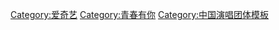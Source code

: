 {{Navbox
|name  = 青春有你 (第三季)
|title = [[青春有你 (第三季)|<span style="color:#FFF;">《青春有你》第三季</span>]]
|bodyclass = hlist
|basestyle = color:white; background-color:#0091ec;color:#FFF;
|state = autocollapse
|above  =  
* [[偶像練習生|<span style="color:#FFF;">偶像練習生</span>]]
* [[青春有你|<span style="color:#FFF;">青春有你</span>]]
** [[青春有你 (第一季)|<span style="color:#FFF;">1</span>]]
** [[青春有你 (第二季)|<span style="color:#FFF;">2</span>]]
** [[青春有你 (第三季)|<span style="color:#FFF;">3</span>]]

|group1=<span style="color:white;">出道成员<br />（[[IXFORM|<span style="color:white;">IXFORM</span>]]）</span>
|list1=
*[[罗一舟]]
*[[唐九洲]]
*[[連淮偉]]
*[[劉冠佑 (2002年)|刘冠佑]]
*[[鄧孝慈]]
*[[孙滢皓]]
*[[刘隽 (编舞师)|刘隽]]
*[[段星星]]
*[[孙亦航]]


|group2=<span style="color:white;">入围决赛成员<br />（第2－20名）</span>
|list2=
*[[罗一舟]]
*[[連淮偉]]
*[[唐九洲]]
*[[孙滢皓]]
*[[劉冠佑 (2002年)|刘冠佑]]
*[[孙亦航]]
*[[段星星]]
*[[十七]]
*[[常華森|常华森]]
*[[鄧孝慈]]
*[[刘隽 (编舞师)|刘隽]]
*杜天宇
*[[梁森]]
*[[李俊濠]]
*徐新驰
*[[徐子未]]
*何德瑞
*杨昊铭
*[[王南钧]]
|group3=<span style="color:white;">第三轮淘汰成员<br />（第21－35名）</span>
|list3=
*陈誉庚
*姜京佐
*张思源
*邓泽鸣
*陈俊豪
*[[桥本裕太]]
*汪佳辰
*[[彦希]]
*草鱼
*亿轩
*梓渝
*[[黄泓铭]]
*邱丹枫
*郑星源
*李钦
|group4=<span style="color:white;">第二轮淘汰成员<br />（第36－60名）</span>
|list4=
*白陆
*魏宏宇
*陈俊宇
*龚毅星
*魏星丞
*万禹辰
*崔云峰
*艾力扎提
*柯尔
*刘俊昊
*苛尔力钧
*[[牛在在]]
*白丁
*王浩轩
*艾克里里
*阿煜
*陈鼎鼎
*许卓伦
*钟骏一
*韩竞德
*王琳凯
*黎明旭
*周子杰
*趙瑾堯
*韩瑞泽

|group6=<span style="color:white;">退赛成员</span>
|list6=
* 王梓澳
* [[余景天]]

|group7=<span style="color:#FFF;">主持人/導師</span>
|list7=
* [[李宇春]]
* [[李榮浩]]
* [[Lisa (泰國歌手)|Lisa]]
* [[潘瑋柏]]
* [[虞書欣]]
* [[汪蘇瀧]]
* [[鄧紫棋]]

|group8=<span style="color:white;">相关团体</span>
|list8=
* [[熊猫堂]]
* [[TANGRAM]]
* [[易安音樂社]]
* JULY LAB
* X-TIME
* Trainee 18
* BC221
* [[D7少年團]]
* Jupiter木星少年团
* BEAUZ
* [[LIMITLESS (男子團體)|LIMITLESS]]
* [[偶像联合国]]
* [[光合少年]]

|group10=<span style="color:#FFF;">音乐作品</span>
|list10=
* 《[[We Rock (电视节目主题曲)|We Rock]]》

|group11={{color|white|衍伸综艺}}
|list11=
* 《青春有个局》

|below=[[青春有你劇集列表 (第三季)|<span style="color:#FFF;">劇集列表</span>]]

}}<noinclude>
[[Category:爱奇艺]]
[[Category:青春有你]]
[[Category:中国演唱团体模板]] 
</noinclude>
